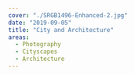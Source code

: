 ---
cover: "./SRGB1496-Enhanced-2.jpg"
date: "2019-09-05"
title: "City and Architecture"
areas:
  - Photography
  - Cityscapes
  - Architecture
---
